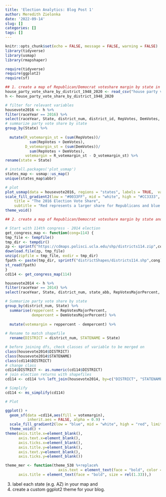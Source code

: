 ```yaml
---
title: 'Election Analytics: Blog Post 1'
author: Meredith Zielonka
date: '2022-09-14'
slug: []
categories: []
tags: []
---
```


```r
knitr::opts_chunk$set(echo = FALSE, message = FALSE, warning = FALSE)
library(tidyverse)
library(usmap)
library(rmapshaper)

require(tidyverse)
require(ggplot2)
require(sf)
```



```r
## 1. create a map of Republican/Democrat voteshare margin by state in a year of your choice (2016)
house_party_vote_share_by_district_1948_2020 <- read_csv("house party vote share by district 1948-2020.csv")
h <- house_party_vote_share_by_district_1948_2020

# filter for relevant variables
housevote2016 <- h %>%
filter(raceYear == 2016) %>%
select(raceYear, State, district_num, district_id, RepVotes, DemVotes, R_vote_margin) %>%
# summarize party vote share by state
group_by(State) %>%
  
  mutate(R_votemargin_st = (sum(RepVotes))/
           sum(RepVotes + DemVotes),
         D_votemargin_st = (sum(DemVotes))/
           sum(RepVotes + DemVotes),
         votemargin = R_votemargin_st - D_votemargin_st) %>%
rename(state = State)

# install.packages('plot_usmap')
states_map <- usmap::us_map()
unique(states_map$abbr)

# plot
plot_usmap(data = housevote2016, regions = "states", labels = TRUE,  values = "votemargin") +
scale_fill_gradient2(low = "#0033FF", mid = "white", high = "#CC3333", name = "Two-Party Voteshare Margin", limits = c(-1, 1), labs(
    title = "The 2016 Election Vote Share",
    subtitle = "Red represents a larger share for Republicans and blue for Democrats")) +
theme_void()
```


```r
## 2. create a map of Republican/Democrat voteshare margin by state and congressional district in 2014

# Start with 114th congress - 2014 election
get_congress_map <- function(cong=114) {
tmp_file <- tempfile()
tmp_dir <- tempdir()
zp <- sprintf("https://cdmaps.polisci.ucla.edu/shp/districts114.zip",cong)
download.file(zp, tmp_file)
unzip(zipfile = tmp_file, exdir = tmp_dir)
fpath <- paste(tmp_dir, sprintf("districtShapes/districts114.shp",cong), sep = "/")
st_read(fpath)
}
cd114 <- get_congress_map(114)

housevote2014 <- h %>%
filter(raceYear == 2014) %>%
select(raceYear, State, district_num, state_abb, RepVotesMajorPercent, DemVotesMajorPercent, R_vote_margin) %>%

# Summarize party vote share by state
group_by(district_num, State) %>%
  summarise(reppercent = RepVotesMajorPercent,
            dempercent = DemVotesMajorPercent) %>%
  
  mutate(votemargin = reppercent - dempercent) %>%
  
# Rename to match shapefile
  rename(DISTRICT = district_num, STATENAME = State)

# before joining dfs, check classes of variable to be merged on
class(housevote2014$DISTRICT)
class(housevote2014$STATENAME)
class(cd114$DISTRICT)
# change class
cd114$DISTRICT <- as.numeric(cd114$DISTRICT)
# join election returns with shapefiles
cd114 <- cd114 %>% left_join(housevote2014, by=c("DISTRICT", "STATENAME"))

# Simplify
cd114 <- ms_simplify(cd114)

# Plot

ggplot() +
  geom_sf(data =cd114,aes(fill = votemargin),
          inherit.aes = FALSE, alpha = 0.9) +
  scale_fill_gradient2(low = "blue", mid = "white", high = "red", limits = c(-100, 100), name = "2014 Voteshare Margin by District and State") +
  theme_void() +
theme(axis.title.x=element_blank(),
      axis.text.x=element_blank(),
      axis.ticks.x=element_blank(),
      axis.title.y=element_blank(),
      axis.text.y=element_blank(),
      axis.ticks.y=element_blank())
```
```r
theme_mer <- function(theme_538 %+replace% 
                        axis.text = element_text(face = "bold", color = "grey", size = base_size),
      axis.title = element_text(face = "bold", size = rel(1.33)),)
```


3. label each state (e.g. AZ) in your map and
4. create a custom ggplot2 theme for your blog.